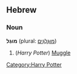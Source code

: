 ==Hebrew==
===Noun===
'''מוּגְל''' (plural: [[מוּגְלְגִים]])

# (''Harry Potter'') [[Muggle]]


[[Category:Harry Potter]]